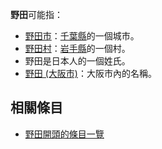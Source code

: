 '''野田'''可能指：

*[[野田市|野田市]]：[[千葉縣|千葉縣]]的一個城市。
*[[野田村|野田村]]：[[岩手縣|岩手縣]]的一個村。
*野田是日本人的一個姓氏。
*[[野田_(大阪市)|野田 (大阪市)]]：大阪市內的名稱。

==相關條目==
* [[:Special:Prefixindex/野田|野田開頭的條目一覽]]

{{disambig|Cat=二字日本相關消歧義}}